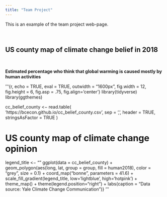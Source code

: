 ```yaml
---
title: "Team Project"
---
```


This is an example of the team project web-page.

&nbsp;

## US county map of climate change belief in 2018

&nbsp;

__Estimated percentage who think that global warming is caused mostly by human activities__

'''{r, echo = TRUE, eval = TRUE, outwidth = "1600px", fig.width = 12, fig.height = 6, fig.asp = .75,
fig.align='center'}
library(tidyverse)
library(ggthemes)
    
cc_belief_county <− read.table(
  'https://bcecon.github.io/cc_belief_county.csv',
  sep = ',', 
  header = TRUE, 
  stringsAsFactor = TRUE
  )

# US county map of climate change opinion
legend_title <− ""
ggplot(data = cc_belief_county) + 
  geom_polygon(aes(long, lat, group = group,
                  fill = human2018), 
                  color = "grey", size = 0.1) + 
  coord_map("bonne", parameters = 41.6) +
  scale_fill_gradient(legend_title, low='lightblue', high='hotpink’) +
  theme_map() + theme(legend.position="right") +
  labs(caption = "Data source: Yale Climate Change Communication")} 
'''

